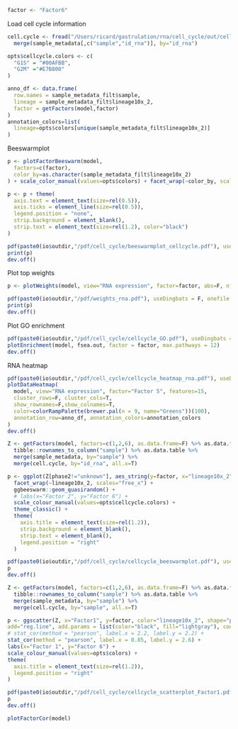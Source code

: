 
```r
factor <- "Factor6"
```

Load cell cycle information
```r
cell.cycle <- fread("/Users/ricard/gastrulation/rna/cell_cycle/out/cell_cycle.txt") %>%
  merge(sample_metadata[,c("sample","id_rna")], by="id_rna")

opts$cellcycle.colors <- c(
  "G1S" = "#00AFBB",
  "G2M" ="#E7B800"
)
```


<!-- Characterisation of the cell cycle factor -->

```r
anno_df <- data.frame(
  row.names = sample_metadata_filt$sample, 
  lineage = sample_metadata_filt$lineage10x_2,
  factor = getFactors(model,factor)
)
annotation_colors=list(
  lineage=opts$colors[unique(sample_metadata_filt$lineage10x_2)]
)
```


Beeswarmplot
```r
p <- plotFactorBeeswarm(model, 
  factors=c(factor), 
  color_by=as.character(sample_metadata_filt$lineage10x_2)
) + scale_color_manual(values=opts$colors) + facet_wrap(~color_by, scales="fixed")

p <- p + theme(
  axis.text = element_text(size=rel(0.5)),
  axis.ticks = element_line(size=rel(0.5)),
  legend.position = "none",
  strip.background = element_blank(),
  strip.text = element_text(size=rel(1.2), color="black")
)

pdf(paste0(io$outdir,"/pdf/cell_cycle/beeswarmplot_cellcycle.pdf"), useDingbats = F, width=6, height=5)
print(p)
dev.off()
```

Plot top weights
```r
p <- plotWeights(model, view="RNA expression", factor=factor, abs=F, nfeatures = 15, scale=T)

pdf(paste0(io$outdir,"/pdf/weights_rna.pdf"), useDingbats = F, onefile = F, width=6, height=3)
print(p)
dev.off()
```

Plot GO enrichment
```r
pdf(paste0(io$outdir,"/pdf/cell_cycle/cellcycle_GO.pdf"), useDingbats = F, onefile = F, width=8, height=4)
plotEnrichment(model, fsea.out, factor = factor, max.pathways = 12)
dev.off()
```

RNA heatmap
```r
pdf(paste0(io$outdir,"/pdf/cell_cycle/cellcycle_heatmap_rna.pdf"), useDingbats = F, onefile = F, width=6, height=4)
plotDataHeatmap(
  model, view="RNA expression", factor="Factor 5", features=15,
  cluster_rows=F, cluster_cols=T,
  show_rownames=F,show_colnames=T,
  color=colorRampPalette(brewer.pal(n = 9, name="Greens"))(100),
  annotation_row=anno_df, annotation_colors=annotation_colors
)
dev.off()
```


<!-- Correlate cell cycle factors with lineaging factors -->

```r
Z <- getFactors(model, factors=c(1,2,6), as.data.frame=F) %>% as.data.frame %>% 
  tibble::rownames_to_column("sample") %>% as.data.table %>%
  merge(sample_metadata, by="sample") %>%
  merge(cell.cycle, by="id_rna", all.x=T)
```

```r
p <- ggplot(Z[phase2!="unknown"], aes_string(y=factor, x="lineage10x_2", color="phase2")) +
  facet_wrap(~lineage10x_2, scales="free_x") +
  ggbeeswarm::geom_quasirandom() +
  # labs(x="Factor 2", y="Factor 6") +
  scale_colour_manual(values=opts$cellcycle.colors) +
  theme_classic() +
  theme(
    axis.title = element_text(size=rel(1.2)),
    strip.background = element_blank(),
    strip.text = element_blank(),
    legend.position = "right"
  )

pdf(paste0(io$outdir,"/pdf/cell_cycle/cellcycle_beeswarmplot.pdf"), useDingbats = F, onefile = F, width=8, height=4)
p
dev.off()
```

```r
Z <- getFactors(model, factors=c(1,2,6), as.data.frame=F) %>% as.data.frame %>% 
  tibble::rownames_to_column("sample") %>% as.data.table %>%
  merge(sample_metadata, by="sample") %>%
  merge(cell.cycle, by="sample", all.x=T)

p <- ggscatter(Z, x="Factor1", y=factor, color="lineage10x_2", shape="phase2",
add="reg.line", add.params = list(color="black", fill="lightgray"), conf.int=TRUE) +
# stat_cor(method = "pearson", label.x = 2.2, label.y = 2.2) +
stat_cor(method = "pearson", label.x = 0.85, label.y = 2.6) +
labs(x="Factor 1", y="Factor 6") +
scale_colour_manual(values=opts$colors) +
theme(
  axis.title = element_text(size=rel(1.2)),
  legend.position = "right"
)

pdf(paste0(io$outdir,"/pdf/cell_cycle/cellcycle_scatterplot_Factor1.pdf"), useDingbats = F, onefile = F, width=8, height=4)
p
dev.off()
```

```r
plotFactorCor(model)
```


